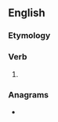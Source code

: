 ==English==

===Etymology===
{{suffix|en|enlarge|est}}

===Verb===
{{head|en|verb form}}

# {{en-archaic second-person singular of|enlarge|lang=en}}

===Anagrams===
* {{anagrams|en|a=aeeglnrst|estrangle|green salt|salt-green}}